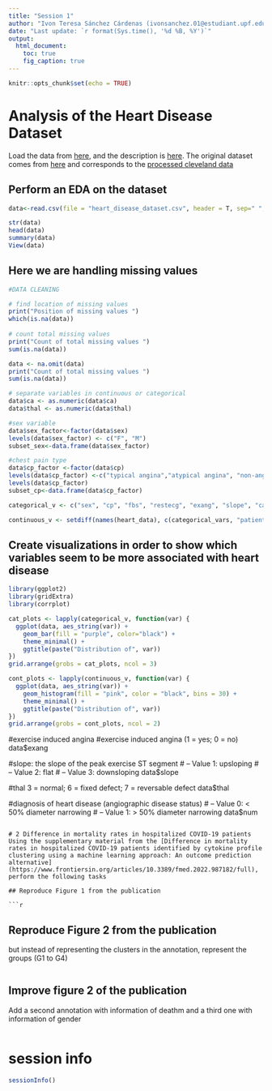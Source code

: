 ```yaml
---
title: "Session 1"
author: "Ivon Teresa Sánchez Cárdenas (ivonsanchez.01@estudiant.upf.edu)"
date: "Last update: `r format(Sys.time(), '%d %B, %Y')`"      
output:
  html_document:
    toc: true
    fig_caption: true
---
```


```r
knitr::opts_chunk$set(echo = TRUE)
```


# Analysis of the Heart Disease Dataset 
Load the data from
[here](https://raw.githubusercontent.com/jpinero/DMI_2021/main/datasets/heart_disease_dataset.csv), and the description is [here](https://raw.githubusercontent.com/jpinero/DMI_2021/main/datasets/heart_disease_description.txt). 
The original dataset comes from [here](https://archive.ics.uci.edu/ml/datasets/Heart+Disease) and corresponds to the [processed cleveland data](https://archive.ics.uci.edu/ml/machine-learning-databases/heart-disease/processed.cleveland.data)

## Perform an EDA on the dataset

```r

data<-read.csv(file = "heart_disease_dataset.csv", header = T, sep=" ", na.strings = c("NA", " ", "-999", "NULL","?"))
```


```r
str(data)
head(data)
summary(data)
View(data)
```
## Here we are handling missing values
```r
#DATA CLEANING

# find location of missing values
print("Position of missing values ")
which(is.na(data))
 
# count total missing values 
print("Count of total missing values ")
sum(is.na(data))

data <- na.omit(data)
print("Count of total missing values ")
sum(is.na(data))

```

```r
# separate variables in continuous or categorical
data$ca <- as.numeric(data$ca)
data$thal <- as.numeric(data$thal)

#sex variable
data$sex_factor<-factor(data$sex)
levels(data$sex_factor) <- c("F", "M")
subset_sex<-data.frame(data$sex_factor)

#chest pain type
data$cp_factor <-factor(data$cp)
levels(data$cp_factor) <-c("typical angina","atypical angina", "non-anginal pain", "asymptomatic"  )
levels(data$cp_factor)
subset_cp<-data.frame(data$cp_factor)

categorical_v <- c("sex", "cp", "fbs", "restecg", "exang", "slope", "ca", "thal", "num")

continuous_v <- setdiff(names(heart_data), c(categorical_vars, "patient_id"))

```

## Create visualizations in order to show which variables seem to be more associated with heart disease

```r
library(ggplot2)
library(gridExtra)
library(corrplot)

cat_plots <- lapply(categorical_v, function(var) {
  ggplot(data, aes_string(var)) +
    geom_bar(fill = "purple", color="black") +
    theme_minimal() +
    ggtitle(paste("Distribution of", var))
})
grid.arrange(grobs = cat_plots, ncol = 3)

```
```r
cont_plots <- lapply(continuous_v, function(var) {
  ggplot(data, aes_string(var)) +
    geom_histogram(fill = "pink", color = "black", bins = 30) +
    theme_minimal() +
    ggtitle(paste("Distribution of", var))
})
grid.arrange(grobs = cont_plots, ncol = 2)

```
#exercise induced angina
#exercise induced angina (1 = yes; 0 = no)
data$exang

#slope: the slope of the peak exercise ST segment
#        -- Value 1: upsloping
#        -- Value 2: flat
#        -- Value 3: downsloping
data$slope

#thal 3 = normal; 6 = fixed defect; 7 = reversable defect
data$thal

#diagnosis of heart disease (angiographic disease status)
#        -- Value 0: < 50% diameter narrowing
#        -- Value 1: > 50% diameter narrowing
data$num
```

# 2 Difference in mortality rates in hospitalized COVID-19 patients 
Using the supplementary material from the [Difference in mortality rates in hospitalized COVID-19 patients identified by cytokine profile clustering using a machine learning approach: An outcome prediction alternative](https://www.frontiersin.org/articles/10.3389/fmed.2022.987182/full), perform the following tasks

## Reproduce Figure 1 from the publication

```r

```


## Reproduce Figure 2 from the publication
but instead of representing the clusters in the annotation, represent the groups (G1 to G4)

```r

```

## Improve figure 2 of the publication
Add a second annotation with information of deathm and a third one with information of gender

```r

```


# session info {.unnumbered}

```r
sessionInfo()
```
